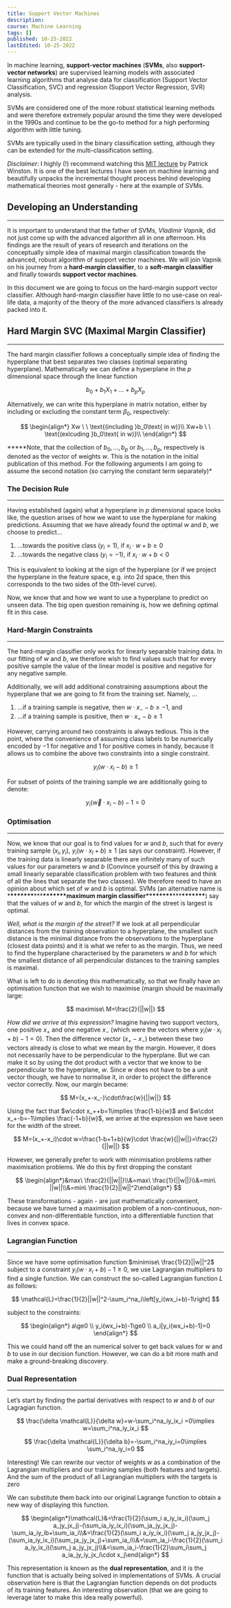 ```yaml
---
title: Support Vector Machines
description:
course: Machine Learning
tags: []
published: 10-25-2022
lastEdited: 10-25-2022
---
```


In machine learning, **support-vector machines** (**SVMs**, also **support-vector networks**) are supervised learning models with associated
learning algorithms that analyse data for classification (Support Vector Classification, SVC) and regression (Support Vector Regression, SVR)
analysis.

SVMs are considered one of the more robust statistical learning methods and were therefore extremely popular around the time they were developed in
the 1990s and continue to be the go-to method for a high performing algorithm with little tuning.

SVMs are typically used in the binary classification setting, although they can be extended for the multi-classification setting.

_Disclaimer:_ I highly (!) recommend watching this [MIT lecture](https://www.youtube.com/watch?v=_PwhiWxHK8o) by Patrick Winston. It is one of the
best lectures I have seen on machine learning and beautifully unpacks the incremental thought process behind developing mathematical theories most
generally - here at the example of SVMs.

## Developing an Understanding

---

It is important to understand that the father of SVMs, _Vladimir Vapnik,_ did not just come up with the advanced algorithm all in one afternoon. His
findings are the result of years of research and iterations on the conceptually simple idea of maximal margin classification towards the advanced,
robust algorithm of support vector machines. We will join Vapnik on his journey from a **hard-margin classifier**, to a **soft-margin classifier** and
finally towards **support vector machines**.

In this document we are going to focus on the hard-margin support vector classifier. Although hard-margin classifier have little to no use-case on
real-life data, a majority of the theory of the more advanced classifiers is already packed into it.

## **Hard Margin SVC (Maximal Margin Classifier)**

---

The hard margin classifier follows a conceptually simple idea of finding the hyperplane that best separates two classes (optimal separating
hyperplane). Mathematically we can define a hyperplane in the $p$ dimensional space through the linear function

$$
b_0+b_1X_1+...+b_pX_p
$$

Alternatively, we can write this hyperplane in matrix notation, either by including or excluding the constant term $\beta_0$, respectively:

$$
\begin{align*}
  Xw \ \ \text{(including }b_0\text{ in w)}\\
  Xw+b \ \ \text{(exlcuding }b_0\text{ in w)}\\
\end{align*}
$$

**\***Note, that the collection of $b_0, ..., b_p$ or $b_1, ..., b_p$, respectively is denoted as the vector of weights $w$. This is the notation in
the initial publication of this method. For the following arguments I am going to assume the second notation (so carrying the constant term
separately)\*

### The Decision Rule

---

Having established (again) what a hyperplane in $p$ dimensional space looks like, the question arises of how we want to use the hyperplane for making
predictions. Assuming that we have already found the optimal $w$ and $b$, we choose to predict…

1. …towards the positive class $(y_i=1)$, if $x_i\cdot w+b \ge 0$
2. …towards the negative class $(y_i=-1)$, if $x_i\cdot w+b \lt 0$

This is equivalent to looking at the sign of the hyperplane (or if we project the hyperplane in the feature space, e.g. into 2d space, then this
corresponds to the two sides of the 0th-level curve).

Now, we know that and how we want to use a hyperplane to predict on unseen data. The big open question remaining is, how we defining optimal fit in
this case.

### Hard-Margin Constraints

---

The hard-margin classifier only works for linearly separable training data. In our fitting of $w$ and $b$, we therefore wish to find values such that
for every positive sample the value of the linear model is positive and negative for any negative sample.

Additionally, we will add additional constraining assumptions about the hyperplane that we are going to fit from the training set. Namely, …

1. …if a training sample is negative, then $w\cdot x_- -b\ge-1$, and
2. …if a training sample is positive, then $w\cdot x_+-b \ge 1$

However, carrying around two constraints is always tedious. This is the point, where the convenience of assuming class labels to be numerically
encoded by $-1$ for negative and $1$ for positive comes in handy, because it allows us to combine the above two constraints into a single constraint.

$$
y_i(w\cdot x_i-b)\ge 1
$$

For subset of points of the training sample we are additionally going to denote:

$$
y_i(\vec{w}\cdot x_i-b)-1 = 0
$$

### Optimisation

---

Now, we know that our goal is to find values for $w$ and $b$, such that for every training sample $(x_i, y_i)$, $y_i(w\cdot x_I+b)\ge 1$ (as says our
constraint). However, if the training data is linearly separable there are infinitely many of such values for our parameters $w$ and $b$ (Convince
yourself of this by drawing a small linearly separable classification problem with two features and think of all the lines that separate the two
classes). We therefore need to have an opinion about which set of $w$ and $b$ is optimal. SVMs (an alternative name
is \***\*\*\*\*\*\*\***\*\*\***\*\*\*\*\*\*\***maximum margin classifier\***\*\*\*\*\*\*\***\*\*\***\*\*\*\*\*\*\***) say that the values of $w$ and
$b$, for which the margin of the street is largest is optimal.

_Well, what is the margin of the street?_ If we look at all perpendicular distances from the training observation to a hyperplane, the smallest such
distance is the minimal distance from the observations to the hyperplane (closest data points) and it is what we refer to as the margin. Thus, we need
to find the hyperplane characterised by the parameters $w$ and $b$ for which the smallest distance of all perpendicular distances to the training
samples is maximal.

What is left to do is denoting this mathematically, so that we finally have an optimisation function that we wish to maximise (margin should be
maximally large:

$$
maximise\ M=\frac{2}{||w||}
$$

_How did we arrive at this expression?_ Imagine having two support vectors, one positive $x_+$ and one negative $x_-$ (which were the vectors where
$y_i(w\cdot x_i+b)-1=0$). Then the difference vector $(x_+-x_-)$ between these two vectors already is close to what we mean by the margin. However, it
does not necessarily have to be perpendicular to the hyperplane. But we can make it so by using the dot product with a vector that we know to be
perpendicular to the hyperplane, $w$. Since $w$ does not have to be a unit vector though, we have to normalise it, in order to project the difference
vector correctly. Now, our margin became:

$$
M=(x_+-x_-)\cdot\frac{w}{||w||}
$$

Using the fact that $w\cdot x_++b=1\implies \frac{1-b}{w}$ and $w\cdot x_+-b=-1\implies \frac{-1+b}{w}$, we arrive at the expression we have seen for
the width of the street.

$$
M=(x_+-x_i)\cdot w=\frac{1-b+1+b}{w}\cdot \frac{w}{||w||}=\frac{2}{||w||}
$$

However, we generally prefer to work with minimisation problems rather maximisation problems. We do this by first dropping the constant

$$
\begin{align*}&max\ \frac{2}{||w||}\\&=max\ \frac{1}{||w||}\\&=min\ ||w||\\&=min\ \frac{1}{2}||w||^2\end{align*}
$$

These transformations - again - are just mathematically convenient, because we have turned a maximisation problem of a non-continuous, non-convex and
non-differentiable function, into a differentiable function that lives in convex space.

### Lagrangian Function

---

Since we have some optimisation function $minimise\ \frac{1}{2}||w||^2$ subject to a constraint $y_i(w\cdot x_i+b)-1\ge 0$, we use Lagrangian
multipliers to find a single function. We can construct the so-called Lagrangian function $L$ as follows:

$$
\mathcal{L}=\frac{1}{2}||w||^2-\sum_i^na_i\left[y_i(wx_i+b)-1\right]
$$

subject to the constraints:

$$
\begin{align*}
  a\ge0 \\
  y_i(wx_i+b)-1\ge0 \\
  a_i[y_i(wx_i+b)-1]=0
\end{align*}
$$

This we could hand off the an numerical solver to get back values for $w$ and $b$ to use in our decision function. However, we can do a bit more math
and make a ground-breaking discovery.

### Dual Representation

---

Let’s start by finding the partial derivatives with respect to $w$ and $b$ of our Lagragian function.

$$
\frac{\delta \mathcal{L}}{\delta w}=w-\sum_i^na_iy_ix_i =0\implies w=\sum_i^na_iy_ix_i
$$

$$
\frac{\delta \mathcal{L}}{\delta b}=-\sum_i^na_iy_i=0\implies \sum_i^na_iy_i=0
$$

Interesting! We can rewrite our vector of weights $w$ as a combination of the Lagrangian multipliers and our training samples (both features and
targets). And the sum of the product of all Lagrangian multipliers with the targets is zero

We can substitute them back into our original Lagrange function to obtain a new way of displaying this function.

$$
\begin{align*}\mathcal{L}&=\frac{1}{2}(\sum_i a_iy_ix_i)(\sum_j a_jy_jx_j)-(\sum_ia_iy_ix_i)(\sum_ja_jy_jx_j)-\sum_ia_iy_ib+\sum_ia_i\\&=\frac{1}{2}(\sum_i a_iy_ix_i)(\sum_j a_jy_jx_j)-(\sum_ia_iy_ix_i)(\sum_ja_jy_jx_j)+\sum_ia_i\\&=\sum_ia_i-\frac{1}{2}(\sum_i a_iy_ix_i)(\sum_j a_jy_jx_j)\\&=\sum_ia_i-\frac{1}{2}\sum_i\sum_j a_ia_jy_iy_jx_i\cdot x_j\end{align*}
$$

This representation is known as the **dual representation**, and it is the function that is actually being solved in implementations of SVMs. A
crucial observation here is that the Lagrangian function depends on dot products of its training features. An interesting observation (that we are
going to leverage later to make this idea really powerful).
